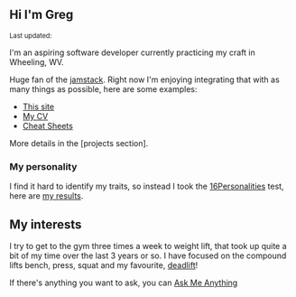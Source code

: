 ## Hi I'm Greg

<Small>
  Last updated: <DateUpdated date={`2020-02-05`} small={`true`} />
</Small>

I'm an aspiring software developer currently practicing my craft in
Wheeling, WV.

Huge fan of the [jamstack]. Right now I'm enjoying integrating that
with as many things as possible, here are some examples:

- [This site]
- [My CV]
- [Cheat Sheets]

More details in the [projects section].

### My personality

I find it hard to identify my traits, so instead I took the
[16Personalities] test, here are [my results].

## My interests

I try to get to the gym three times a week to weight lift, that took
up quite a bit of my time over the last 3 years or so. I have focused
on the compound lifts bench, press, squat and my favourite,
[deadlift]!

If there's anything you want to ask, you can [Ask Me Anything]

<!-- Links -->

[now]: https://zeit.co/now
[gatsby]: https://www.gatsbyjs.org/
[this site]: https://gergatron.com
[my cv]: https://mecv.xyz
[cheat sheets]: https://cheatsheets.xyz
[deadlift]: https://www.youtube.com/watch?v=b8sadCd7Lhc
[react static]: https://react-static.js.org/
[ask me anything]: https://github.com/spences10/ama
[16personalities]: https://www.16personalities.com/
[my results]: https://www.16personalities.com/profiles/ba01a67248b68
[netlify]: http://netlify.com/
[jamstack]: https://jamstack.org/
